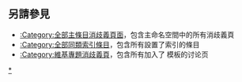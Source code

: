 {{无需细分}}
{{Polluted category}}
{{Wikipedia category
| hidden = yes
| tracking = yes
| description = 本分類收錄了本站'''所有'''[[Wikipedia:消歧义|消歧義]]頁面，使本站可以用[[Help:魔术字|魔術字]]“<code><nowiki>{{PAGESINCATEGORY:全部消歧義頁面}}</nowiki></code>”來獲取站內消歧義頁的確切數量。如要將一個消歧義頁添加至此，請在其頁面中加入[[:Category:消歧義訊息模板|消歧義訊息模板]]（基於 {{tl|dmbox}} 元模板構建的一類模板，用於歸類消歧義頁）。
| 由於技術原因，本分類未包含模板命名空間中的消歧義頁，這些頁面可在“[[:Category:模板消歧義頁|:Category:模板消歧義頁]]”中找到。
}}

==另請參見==
* [[:Category:全部主條目消歧義頁面|:Category:全部主條目消歧義頁面]]，包含主命名空間中的所有消歧義頁
* [[:Category:全部同類索引條目|:Category:全部同類索引條目]]，包含所有設置了索引的條目
* [[:Category:維基專題消歧義頁|:Category:維基專題消歧義頁]]，包含所有加入了 {{tl|WikiProject Disambiguation}} 模板的讨论页

{{CollapsibleLargeCategoryTOC}}

[[Category:消歧义|*]]